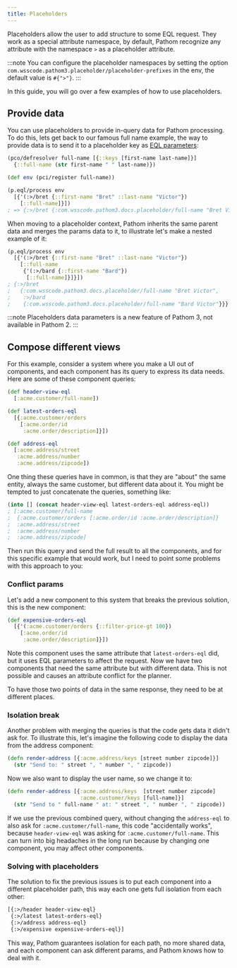 ```yaml
---
title: Placeholders
---
```


Placeholders allow the user to add structure to some EQL request. They work as a special
attribute namespace, by default, Pathom recognize any attribute with the namespace `>` as
a placeholder attribute.

:::note
You can configure the placeholder namespaces by setting the option `com.wsscode.pathom3.placeholder/placeholder-prefixes`
in the env, the default value is `#{">"}`.
:::

In this guide, you will go over a few examples of how to use placeholders.

## Provide data

You can use placeholders to provide in-query data for Pathom processing. To do this, lets
get back to our famous full name example, the way to provide data is to send it to
a placeholder key as [EQL parameters](https://edn-query-language.org/eql/1.0.0/specification.html#_parameters):

```clojure
(pco/defresolver full-name [{::keys [first-name last-name]}]
  {::full-name (str first-name " " last-name)})

(def env (pci/register full-name))

(p.eql/process env
  [{'(:>/bret {::first-name "Bret" ::last-name "Victor"})
    [::full-name]}])
; => {:>/bret {:com.wsscode.pathom3.docs.placeholder/full-name "Bret Victor"}}
```

When moving to a placeholder context, Pathom inherits the same parent data and merges
the params data to it, to illustrate let's make a nested example of it:

```clojure
(p.eql/process env
  [{'(:>/bret {::first-name "Bret" ::last-name "Victor"})
    [::full-name
     {'(:>/bard {::first-name "Bard"})
      [::full-name]}]}])
; {:>/bret
;   {:com.wsscode.pathom3.docs.placeholder/full-name "Bret Victor",
;    :>/bard
;    {:com.wsscode.pathom3.docs.placeholder/full-name "Bard Victor"}}}
```

:::note
Placeholders data parameters is a new feature of Pathom 3, not available in Pathom 2.
:::

## Compose different views

For this example, consider a system where you make a UI out of components, and each
component has its query to express its data needs. Here are some of these
component queries:

```clojure
(def header-view-eql
  [:acme.customer/full-name])

(def latest-orders-eql
  [{:acme.customer/orders
    [:acme.order/id
     :acme.order/description]}])

(def address-eql
  [:acme.address/street
   :acme.address/number
   :acme.address/zipcode])
```

One thing these queries have in common, is that they are "about" the same entity, always
the same customer, but different data about it. You might be tempted to just concatenate
the queries, something like:

```clojure
(into [] (concat header-view-eql latest-orders-eql address-eql))
; [:acme.customer/full-name
;  {:acme.customer/orders [:acme.order/id :acme.order/description]}
;  :acme.address/street
;  :acme.address/number
;  :acme.address/zipcode]
```

Then run this query and send the full result to all the components, and for this specific
example that would work, but I need to point some problems with this approach to you:

### Conflict params

Let's add a new component to this system that breaks the previous solution, this is the
new component:

```clojure
(def expensive-orders-eql
  [{'(:acme.customer/orders {::filter-price-gt 100})
    [:acme.order/id
     :acme.order/description]}])
```

Note this component uses the same attribute that `latest-orders-eql` did, but it uses
EQL parameters to affect the request. Now we have two components that need the same
attribute but with different data. This is not possible and causes an attribute
conflict for the planner.

To have those two points of data in the same response, they need to be at different
places.

### Isolation break

Another problem with merging the queries is that the code gets data it didn't ask for. To
illustrate this, let's imagine the following code to display the data from the address
component:

```clojure
(defn render-address [{:acme.address/keys [street number zipcode]}]
  (str "Send to: " street ", " number ", " zipcode))
```

Now we also want to display the user name, so we change it to:

```clojure
(defn render-address [{:acme.address/keys  [street number zipcode]
                       :acme.customer/keys [full-name]}]
  (str "Send to " full-name " at: " street ", " number ", " zipcode))
```

If we use the previous combined query, without changing the `address-eql` to also ask for `:acme.customer/full-name`, this
code "accidentally works", because `header-view-eql` was asking for `:acme.customer/full-name`. This can turn into
big headaches in the long run because by changing one component, you may affect other components.

### Solving with placeholders

The solution to fix the previous issues is to put each component into a different
placeholder path, this way each one gets full isolation from each other:

```clojure
[{:>/header header-view-eql}
 {:>/latest latest-orders-eql}
 {:>/address address-eql}
 {:>/expensive expensive-orders-eql}]
```

This way, Pathom guarantees isolation for each path, no more shared data, and each
component can ask different params, and Pathom knows how to deal with it.
